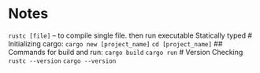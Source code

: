 # Notes
`rustc [file]` -- to compile single file. then run executable
Statically typed
# Initializing cargo: 
`cargo new [project_name]`
`cd [project_name]`
## Commands for build and run: 
`cargo build`
`cargo run`
# Version Checking
`rustc --version`
`cargo --version`